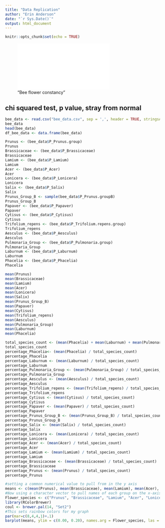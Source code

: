 ```yaml
---
title: "Data Replication"
author: "Erin Anderson"
date: "`r Sys.Date()`"
output: html_document
---
```


```r
knitr::opts_chunk$set(echo = TRUE)
```

!["Bee flower constancy"](/Users/erin/desktop/bee_flower_consistency.pdf)


## chi squared test, p value, stray from normal
```r
bee_data <- read.csv("bee_data.csv", sep = ',', header = TRUE, stringsAsFactors = TRUE)
bee_data
head(bee_data)
df_bee_data <- data.frame(bee_data)
```
```r
Prunus <- (bee_data$P_Prunus.group)
Prunus
Brassicaceae <- (bee_data$P_Brassicaceae)
Brassicaceae
Lamium <- (bee_data$P_Lamium)
Lamium
Acer <- (bee_data$P_Acer)
Acer
Lonicera <- (bee_data$P_Lonicera)
Lonicera
Salix <- (bee_data$P_Salix)
Salix
Prunus_Group_B <- sample(bee_data$P_Prunus.groupB)
Prunus_Group_B
Papaver <- (bee_data$P_Papaver)
Papaver
Cytisus <- (bee_data$P_Cytisus)
Cytisus
Trifolium_repens <- (bee_data$P_Trifolium.repens.group)
Trifolium_repens
Aesculus <- (bee_data$P_Aesculus)
Aesculus
Pulmonaria_Group <- (bee_data$P_Pulmonaria.group)
Pulmonaria_Group
Laburnum <- (bee_data$P_Laburnum)
Laburnum
Phacelia <- (bee_data$P_Phacelia)
Phacelia
```


```r
mean(Prunus)
mean(Brassicaceae)
mean(Lamium)
mean(Acer)
mean(Lonicera)
mean(Salix)
mean(Prunus_Group_B)
mean(Papaver)
mean(Cytisus)
mean(Trifolium_repens)
mean(Aesculus)
mean(Pulmonaria_Group)
mean(Laburnum)
mean(Phacelia)
```

```r
total_species_count <- (mean(Phacelia) + mean(Laburnum) + mean(Pulmonaria_Group) + mean(Aesculus) + mean(Cytisus) + mean(Papaver) + mean(Prunus_Group_B) + mean(Salix) + mean(Lonicera) + mean(Acer) + mean(Lamium) + mean(Brassicaceae) + mean(Prunus))
total_species_count
percentage_Phacelia<- (mean(Phacelia) / total_species_count)
percentage_Phacelia
percentage_Laburnum <- (mean(Laburnum) / total_species_count)
percentage_Laburnum
percentage_Pulmonaria_Group <- (mean(Pulmonaria_Group) / total_species_count)
percentage_Pulmonaria_Group
percentage_Aesculus <- (mean(Aesculus) / total_species_count)
percentage_Aesculus
percentage_Trifolium_repens <- (mean(Trifolium_repens) / total_species_count)
percentage_Trifolium_repens
percentage_Cytisus <- (mean(Cytisus) / total_species_count)
percentage_Cytisus
percentage_Papaver <- (mean(Papaver) / total_species_count)
percentage_Papaver
percentage_Prunus_Group_B <- (mean(Prunus_Group_B) / total_species_count)
percentage_Prunus_Group_B
percentage_Salix <- (mean(Salix) / total_species_count)
percentage_Salix
percentage_Lonicera <- (mean(Lonicera) / total_species_count)
percentage_Lonicera
percentage_Acer <- (mean(Acer) / total_species_count)
percentage_Acer
percentage_Lamium <- (mean(Lamium) / total_species_count)
percentage_Lamium
percentage_Brassicaceae <- (mean(Brassicaceae) / total_species_count)
percentage_Brassicaceae
percentage_Prunus <- (mean(Prunus) / total_species_count)
percentage_Prunus
```

```r
#setting a common numerical value to pull from in the y axis
means <- c(mean(Prunus), mean(Brassicaceae), mean(Lamium), mean(Acer), mean(Lonicera), mean(Salix), mean(Prunus_Group_B), mean(Papaver), mean(Cytisus), mean(Trifolium_repens), mean(Aesculus), mean(Pulmonaria_Group), mean(Laburnum), mean(Phacelia))
#Now using a character vector to pull names of each group on the x-axis
Flower_species <- c("Prunus", "Brassicaceae", "Lamium", "Acer", "Lonicera", "Salix", "Prunus_Group_B", "Papaver", "Cytisus", "Trifolium_repens", "Aesculus", "Pulmonaria_Group", "Laburnum", "Phacelia")
library(RColorBrewer)
coul <- brewer.pal(14, "Set2")
#This sets rainbow colors for my graph
par(mar=c(8,4,4,1)+.1)
barplot(means, ylim = c(0.00, 0.20), names.arg = Flower_species, las = 2, space = 0.05, xlab = " ", ylab = " ", main = "Pollen Proportion vs. Flower Species", col=coul, cex.axis=0.9)
```